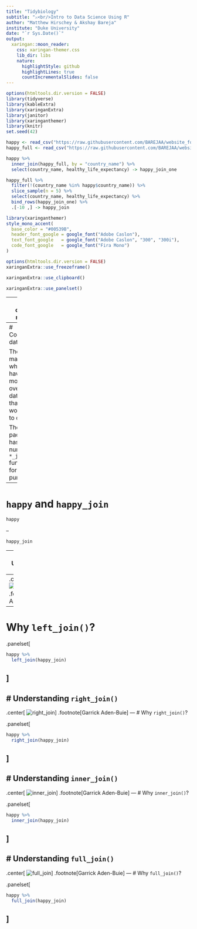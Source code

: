 ```yaml
---
title: "Tidybiology"
subtitle: "⚔<br/>Intro to Data Science Using R"
author: "Matthew Hirschey & Akshay Bareja"
institute: "Duke University"
date: "`r Sys.Date()`"
output:
  xaringan::moon_reader:
    css: xaringan-themer.css
    lib_dir: libs
    nature:
      highlightStyle: github
      highlightLines: true
      countIncrementalSlides: false
---
```



```r
options(htmltools.dir.version = FALSE)
library(tidyverse)
library(kableExtra)
library(xaringanExtra)
library(janitor)
library(xaringanthemer)
library(knitr)
set.seed(42)

happy <- read_csv("https://raw.githubusercontent.com/BAREJAA/website_for_john/master/datasets/happy_small.csv")
happy_full <- read_csv("https://raw.githubusercontent.com/BAREJAA/website_for_john/master/datasets/world-happiness-report-2021.csv") %>% clean_names() %>% rename(region = regional_indicator)

happy %>% 
  inner_join(happy_full, by = "country_name") %>% 
  select(country_name, healthy_life_expectancy) -> happy_join_one

happy_full %>% 
  filter(!(country_name %in% happy$country_name)) %>% 
  slice_sample(n = 5) %>% 
  select(country_name, healthy_life_expectancy) %>%
  bind_rows(happy_join_one) %>% 
  .[-10 ,] -> happy_join
```

```r
library(xaringanthemer)
style_mono_accent(
  base_color = "#00539B",
  header_font_google = google_font("Adobe Caslon"),
  text_font_google   = google_font("Adobe Caslon", "300", "300i"),
  code_font_google   = google_font("Fira Mono")
)
```

```r
options(htmltools.dir.version = FALSE)
xaringanExtra::use_freezeframe()
```

```r
xaringanExtra::use_clipboard()
```

```r
xaringanExtra::use_panelset()
```

---
class: center, middle

# Combining datasets

---
# Combining datasets 

There are many times when you have two or more overlapping datasets that you would like to combine  


The `dplyr` package has a number of `*_join` functions for this purpose
---
# `happy` and `happy_join`

```r
happy
```

--

```r
happy_join
```

---
# Understanding `left_join()` 
--
.center[
![left_join](https://github.com/gadenbuie/tidyexplain/blob/master/images/left-join.gif?raw=true)
]
.footnote[Garrick Aden-Buie]
---
# Why `left_join()`?

.panelset[
```r
happy %>% 
  left_join(happy_join)
```
]
---
# Understanding `right_join()` 
--
.center[
![right_join](https://github.com/gadenbuie/tidyexplain/blob/master/images/right-join.gif?raw=true)
]
.footnote[Garrick Aden-Buie]
---
# Why `right_join()`?

.panelset[
```r
happy %>% 
  right_join(happy_join)
```
]
---
# Understanding `inner_join()` 
--
.center[
![inner_join](https://github.com/gadenbuie/tidyexplain/blob/master/images/inner-join.gif?raw=true)
]
.footnote[Garrick Aden-Buie]
---
# Why `inner_join()`?

.panelset[
```r
happy %>% 
  inner_join(happy_join)
```
]
---
# Understanding `full_join()` 
--
.center[
![full_join](https://github.com/gadenbuie/tidyexplain/blob/master/images/full-join.gif?raw=true)
]
.footnote[Garrick Aden-Buie]
---
# Why `full_join()`?

.panelset[
```r
happy %>% 
  full_join(happy_join)
```
]
---

